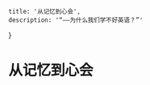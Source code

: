 
    title: '从记忆到心会',
    description: '“——为什么我们学不好英语？”'
}

# 从记忆到心会

<div style={{
	fontFamily: defaultFontFamily,
}}>
<ShowcaseAnnotation />
</div>

<Methodology />
